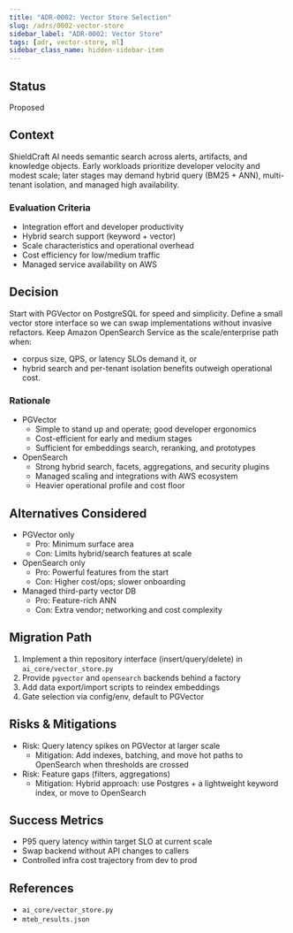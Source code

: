 ```yaml
---
title: "ADR-0002: Vector Store Selection"
slug: /adrs/0002-vector-store
sidebar_label: "ADR-0002: Vector Store"
tags: [adr, vector-store, ml]
sidebar_class_name: hidden-sidebar-item
---
```


## Status
Proposed

## Context
ShieldCraft AI needs semantic search across alerts, artifacts, and knowledge objects. Early workloads prioritize developer velocity and modest scale; later stages may demand hybrid query (BM25 + ANN), multi-tenant isolation, and managed high availability.

### Evaluation Criteria
- Integration effort and developer productivity
- Hybrid search support (keyword + vector)
- Scale characteristics and operational overhead
- Cost efficiency for low/medium traffic
- Managed service availability on AWS

## Decision
Start with PGVector on PostgreSQL for speed and simplicity. Define a small vector store interface so we can swap implementations without invasive refactors. Keep Amazon OpenSearch Service as the scale/enterprise path when:
- corpus size, QPS, or latency SLOs demand it, or
- hybrid search and per-tenant isolation benefits outweigh operational cost.

### Rationale
- PGVector
	- Simple to stand up and operate; good developer ergonomics
	- Cost-efficient for early and medium stages
	- Sufficient for embeddings search, reranking, and prototypes
- OpenSearch
	- Strong hybrid search, facets, aggregations, and security plugins
	- Managed scaling and integrations with AWS ecosystem
	- Heavier operational profile and cost floor

## Alternatives Considered
- PGVector only
	- Pro: Minimum surface area
	- Con: Limits hybrid/search features at scale
- OpenSearch only
	- Pro: Powerful features from the start
	- Con: Higher cost/ops; slower onboarding
- Managed third-party vector DB
	- Pro: Feature-rich ANN
	- Con: Extra vendor; networking and cost complexity

## Migration Path
1) Implement a thin repository interface (insert/query/delete) in `ai_core/vector_store.py`
2) Provide `pgvector` and `opensearch` backends behind a factory
3) Add data export/import scripts to reindex embeddings
4) Gate selection via config/env, default to PGVector

## Risks & Mitigations
- Risk: Query latency spikes on PGVector at larger scale
	- Mitigation: Add indexes, batching, and move hot paths to OpenSearch when thresholds are crossed
- Risk: Feature gaps (filters, aggregations)
	- Mitigation: Hybrid approach: use Postgres + a lightweight keyword index, or move to OpenSearch

## Success Metrics
- P95 query latency within target SLO at current scale
- Swap backend without API changes to callers
- Controlled infra cost trajectory from dev to prod

## References
- `ai_core/vector_store.py`
- `mteb_results.json`
